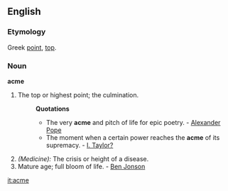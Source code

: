 ==English==
===Etymology===
Greek [[point]], [[top]].
===Noun===
'''acme'''

# The top or highest point; the culmination.
#:'''Quotations'''
#:* The very '''acme''' and pitch of life for epic poetry. - [[Alexander Pope]]
#:* The moment when a certain power reaches the '''acme''' of its supremacy. - [[I. Taylor?]]
#''(Medicine):'' The crisis or height of a disease.
# Mature age; full bloom of life. - [[Ben Jonson]]

[[it:acme]]